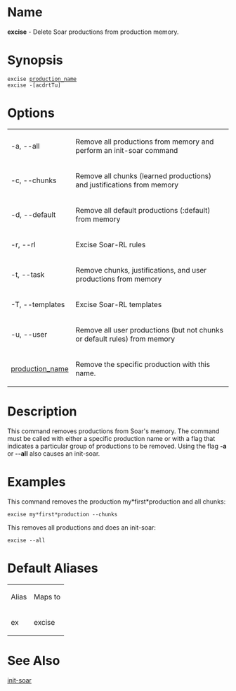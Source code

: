 = Name =
'''excise''' - Delete Soar productions from production memory.

= Synopsis =
 excise <u>production_name</u>
 excise -[acdrtTu]

= Options =
{| border="1" cellpadding="2"
| -a, --all || Remove all  productions  from  memory  and  perform  an init-soar command
|-
| -c, --chunks || Remove all chunks (learned productions) and  justifications from memory
|-
| -d, --default || Remove all default productions (:default) from memory
|- 
| -r, --rl || Excise Soar-RL rules
|- 
| -t, --task || Remove chunks, justifications, and user productions from memory
|-
| -T, --templates || Excise Soar-RL templates
|-
| -u, --user || Remove all user productions (but not chunks or default rules) from memory
|- 
| <u>production_name</u> || Remove the specific production with this name.
|}

= Description =
This command removes productions from Soar's memory.  The command must be called with either a specific production name or with a flag that indicates a particular group of productions to be removed.  Using the flag '''-a''' or '''--all''' also causes an init-soar.

= Examples = 
This command removes  the  production  my*first*production  and  all chunks:
 excise my*first*production --chunks

This removes all productions and does an init-soar:
 excise --all

= Default Aliases =
{| border="1" cellpadding="2"
| Alias || Maps to
|-
| ex || excise
|}

= See Also =
[[init-soar]]

